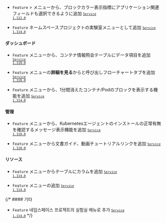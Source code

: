 - <code class="Feature">Feature</code> <Cmdname sid="side_dashboard" className="uitext" /> &gt; <Cmdname sid="side_containerMap" className="uitext" />メニューから、ブロックカラー表示指標にアプリケーション関連フィールドも選択できるように追加 <code class='changelog-service'><a href="../release-notes/service/service-1_112_x"><code class='changelog-service'>Service 1.112.0​</code></a></code>

- <code class="Feature">Feature</code> ネームスペースプロジェクトの実験室メニューとして<Cmdname sid="pendingPod" className="uitext" />追加 <code class='changelog-service'><a href="../release-notes/service/service-1_114_x"><code class='changelog-service'>Service 1.114.0​</code></a></code>

#### ダッシュボード​

- <code class="Feature">Feature</code> <Cmdname sid="side_containerMap" className="uitext" />メニューから、コンテナ情報照会テーブルにデータ項目を追加 <code class='changelog-service'><a href="../release-notes/service/service-1_110_x"><code class='changelog-service'>Service 1.110.0​</code></a></code>

- <code class="Feature">Feature</code> <Cmdname sid="side_containerMap" className="uitext" />メニューの<b>詳細を見る</b>から<Cmdname sid="side_remoteAccessStatus" className="uitext" />と<span class="uitext">呼び出しフローチャート</span>タブを追加 <code class='changelog-service'><a href="../release-notes/service/service-1_110_x"><code class='changelog-service'>Service 1.110.0​</code></a></code>

- <code class="Feature">Feature</code> <Cmdname sid="side_containerMap" className="uitext" /> メニューから、1分間消えたコンテナ/Podのブロックを表示する機能を追加 <code class='changelog-service'><a href="../release-notes/service/service-1_114_x"><code class='changelog-service'>Service 1.114.0​</code></a></code>

#### 管理​

- <code class="Feature">Feature</code> <Cmdname sid="agentInstall" className="uitext" />メニューから、Kubernetesエージェントのインストールの正常有無を確認するメッセージ表示機能を追加 <code class='changelog-service'><a href="../release-notes/service/service-1_110_x"><code class='changelog-service'>Service 1.110.0​</code></a></code>

- <code class="Feature">Feature</code> <Cmdname sid="agentInstall" className="uitext" />メニューから文書ガイド、動画チュートリアルリンクを追加 <code class='changelog-service'><a href="../release-notes/service/service-1_110_x"><code class='changelog-service'>Service 1.110.0​</code></a></code>

#### リソース​

- <code class="Feature">Feature</code> <Cmdname sid="side_nodeDetail" className="uitext" />メニューから<Cmdname sid="side_container" className="uitext" />テーブルに<Cmdname sid="status" className="uitext" />カラムを追加 <code class='changelog-service'><a href="../release-notes/service/service-1_114_x"><code class='changelog-service'>Service 1.114.0​</code></a></code>

- <code class="Feature">Feature</code> <Cmdname sid="side_clusterOverview" className="uitext" />メニューの追加 <code class='changelog-service'><a href="../release-notes/service/service-1_114_x"><code class='changelog-service'>Service 1.114.0​</code></a></code>

{/* #### 기타​

- <code class="Feature">Feature</code> 네임스페이스 프로젝트의 실험실 메뉴로 <Cmdname sid="pendingPod" className="uitext" /> 추가 <code class='changelog-service'><a href="../release-notes/service/service-1_114_x"><code class='changelog-service'>Service 1.114.0​</code></a></code> */}
